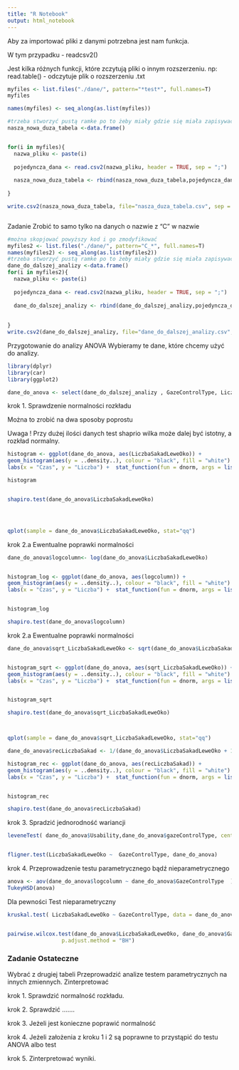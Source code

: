 ---
title: "R Notebook"
output: html_notebook
---








Aby za importować pliki z danymi potrzebna jest nam funkcja.

W tym przypadku - readcsv2()

Jest kilka różnych funkcji, które zczytują pliki o innym rozszerzeniu.
np: read.table() - odczytuje plik o rozszerzeniu .txt



```{r}



myfiles <- list.files("./dane/", pattern="*test*", full.names=T)
myfiles

names(myfiles) <- seq_along(as.list(myfiles))

#trzeba stworzyć pustą ramke po to żeby miały gdzie się miała zapisywać nowa większa tablica danych.
nasza_nowa_duza_tabela <-data.frame()


for(i in myfiles){
  nazwa_pliku <- paste(i)
  
  pojedyncza_dana <- read.csv2(nazwa_pliku, header = TRUE, sep = ";")
  
  nasza_nowa_duza_tabela <- rbind(nasza_nowa_duza_tabela,pojedyncza_dana)
  
}

write.csv2(nasza_nowa_duza_tabela, file="nasza_duza_tabela.csv", sep = ";")



```

Zadanie
Zrobić to samo tylko na danych o nazwie  z "C" w nazwie

```{r}

#można skopjować powyższy kod i go zmodyfikować
myfiles2 <- list.files("./dane/", pattern="C_*", full.names=T)
names(myfiles2) <- seq_along(as.list(myfiles2))
#trzeba stworzyć pustą ramke po to żeby miały gdzie się miała zapisywać nowa większa tablica danych.
dane_do_dalszej_analizy <-data.frame()
for(i in myfiles2){
  nazwa_pliku <- paste(i)
  
  pojedyncza_dana <- read.csv2(nazwa_pliku, header = TRUE, sep = ";")
  
  dane_do_dalszej_analizy <- rbind(dane_do_dalszej_analizy,pojedyncza_dana)
  
  
}
write.csv2(dane_do_dalszej_analizy, file="dane_do_dalszej_analizy.csv", sep = ";")

```




Przygotowanie do analizy ANOVA
Wybieramy te dane, które chcemy użyć do analizy.



```{r}

library(dplyr)
library(car)
library(ggplot2)

```




```{r}



dane_do_anova <- select(dane_do_dalszej_analizy , GazeControlType, LiczbaSakadLeweOko)


```




krok 1. Sprawdzenie normalności rozkładu

Można to zrobić na dwa sposoby poprostu 

Uwaga ! Przy dużej ilości danych test shaprio wilka może dalej być istotny, a rozkład normalny.

```{r}

histogram <- ggplot(dane_do_anova, aes(LiczbaSakadLeweOko)) +
geom_histogram(aes(y = ..density..), colour = "black", fill = "white") +
labs(x = "Czas", y = "Liczba") +  stat_function(fun = dnorm, args = list(mean = mean(dane_do_anova$LiczbaSakadLeweOko, na.rm = TRUE), sd = sd(dane_do_anova$LiczbaSakadLeweOko, na.rm = TRUE)), colour = "black", size = 1)

histogram


shapiro.test(dane_do_anova$LiczbaSakadLeweOko)




qplot(sample = dane_do_anova$LiczbaSakadLeweOko, stat="qq")


```



krok 2.a Ewentualne poprawki normalności
```{r}

dane_do_anova$logcolumn<- log(dane_do_anova$LiczbaSakadLeweOko)


histogram_log <- ggplot(dane_do_anova, aes(logcolumn)) +
geom_histogram(aes(y = ..density..), colour = "black", fill = "white") +
labs(x = "Czas", y = "Liczba") +  stat_function(fun = dnorm, args = list(mean = mean(dane_do_anova$logcolumn, na.rm = TRUE), sd = sd(dane_do_anova$logcolumn, na.rm = TRUE)), colour = "black", size = 1)


histogram_log

shapiro.test(dane_do_anova$logcolumn)


```

krok 2.a Ewentualne poprawki normalności

```{r}

dane_do_anova$sqrt_LiczbaSakadLeweOko <- sqrt(dane_do_anova$LiczbaSakadLeweOko) 


histogram_sqrt <- ggplot(dane_do_anova, aes(sqrt_LiczbaSakadLeweOko)) +
geom_histogram(aes(y = ..density..), colour = "black", fill = "white") +
labs(x = "Czas", y = "Liczba") +  stat_function(fun = dnorm, args = list(mean = mean(dane_do_anova$sqrt_LiczbaSakadLeweOko, na.rm = TRUE), sd = sd(dane_do_anova$sqrt_LiczbaSakadLeweOko, na.rm = TRUE)), colour = "black", size = 1)


histogram_sqrt

shapiro.test(dane_do_anova$sqrt_LiczbaSakadLeweOko)



qplot(sample = dane_do_anova$sqrt_LiczbaSakadLeweOko, stat="qq")


```


```{r}


dane_do_anova$recLiczbaSakad <- 1/(dane_do_anova$LiczbaSakadLeweOko + 1)

histogram_rec <- ggplot(dane_do_anova, aes(recLiczbaSakad)) +
geom_histogram(aes(y = ..density..), colour = "black", fill = "white") +
labs(x = "Czas", y = "Liczba") +  stat_function(fun = dnorm, args = list(mean = mean(dane_do_anova$recLiczbaSakad, na.rm = TRUE), sd = sd(dane_do_anova$recLiczbaSakad, na.rm = TRUE)), colour = "black", size = 1)


histogram_rec

shapiro.test(dane_do_anova$recLiczbaSakad)


```



krok 3. Spradzić jednorodność wariancji
```{r}

leveneTest( dane_do_anova$Usability,dane_do_anova$gazeControlType, center = median)


fligner.test(LiczbaSakadLeweOko ~  GazeControlType, dane_do_anova)


```




krok 4. Przeprowadzenie testu parametrycznego bądź nieparametrycznego
```{r}



anova <- aov(dane_do_anova$logcolumn ~ dane_do_anova$GazeControlType  )
TukeyHSD(anova)


```



Dla pewności Test nieparametryczny
```{r}

kruskal.test( LiczbaSakadLeweOko ~ GazeControlType, data = dane_do_anova)


pairwise.wilcox.test(dane_do_anova$LiczbaSakadLeweOko, dane_do_anova$GazeControlType,
                 p.adjust.method = "BH")

```





### Zadanie Ostateczne


Wybrać z drugiej tabeli 
Przeprowadzić analize testem parametrycznych na  innych zmiennych. Zinterpretować 


krok 1. Sprawdzić normalność rozkładu.

krok 2. Sprawdzić .......

krok 3. Jeżeli jest konieczne poprawić normalność

krok 4. Jeżeli założenia z kroku 1 i 2 są poprawne to przystąpić do testu ANOVA albo test 

krok 5. Zinterpretować wyniki. 














